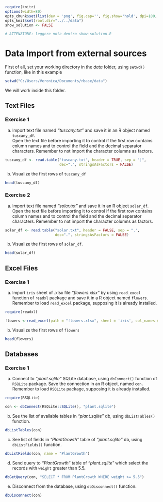 
```r
require(knitr) 
options(width=80)
opts_chunk$set(list(dev = 'png', fig.cap='', fig.show='hold', dpi=100, fig.width=7, fig.height=7, fig.pos='H!'))#, fig.path="figures/lm-"))
opts_knit$set(root.dir="../../data")
show_solution <- FALSE

# ATTENZIONE: leggere nota dentro show-solution.R
```

# Data Import from external sources
 
First of all, set your working directory in the _data_ folder, using `setwd()` function, like in this example

```r
setwd("C:/Users/Veronica/Documents/rbase/data")
```

We will work inside this folder.

## Text Files
### Exercise 1

a. Import text file named _"tuscany.txt"_ and save it in an R object named `tuscany_df`.   
Open the text file before importing it to control if the first row contains column names and to control the field and the decimal separator characters. Remember to not import the character columns as factors.   
```r
tuscany_df <- read.table("tuscany.txt", header = TRUE, sep = "|", 
                         dec=".", stringsAsFactors = FALSE)
```

b. Visualize the first rows of `tuscany_df`
```r
head(tuscany_df)
```


### Exercise 2

a. Import text file named _"solar.txt"_ and save it in an R object `solar_df`.   
Open the text file before importing it to control if the first row contains column names and to control the field and the decimal separator characters. Remember to not import the character columns as factors.   
```r
solar_df <- read.table("solar.txt", header = FALSE, sep = ",", 
                       dec=".", stringsAsFactors = FALSE)
```

b. Visualize the first rows of `solar_df`.

```r
head(solar_df)
```


## Excel Files

### Exercise 1

a. Import `iris` sheet of .xlsx file _"flowers.xlsx"_ by using `read_excel` function of `readxl` package and save it in a R object named `flowers`.  
  Remember to load `read_excel` package, supposing it is already installed.

```r
require(readxl)
```

```r
flowers <-read_excel(path = "flowers.xlsx", sheet = 'iris', col_names = TRUE)
```

b. Visualize the first rows of `flowers` 
```r
head(flowers)
```


## Databases

### Exercise 1

a. Connect to _"plant.sqlite"_ SQLite database, using `dbConnect()` function of `RSQLite` package. Save the connection in an R object, named `con`.   
  Remember to load `RSQLite` package, supposing it is already installed.

```r
require(RSQLite)
```

```r
con <- dbConnect(RSQLite::SQLite(), "plant.sqlite")
```

b. See the list of available tables in _"plant.sqlite"_ db, using `dbListTables()` function.
```r
dbListTables(con)
```

c. See list of fields in _"PlantGrowth"_ table of  _"plant.sqlite"_ db, using `dbListFields()` function.

```r
dbListFields(con, name = "PlantGrowth")
```

d.  Send query to _"PlantGrowth"_ table of _"plant.sqlite"_ which select the records with `weight` greater than 5.5.

```r
dbGetQuery(con, "SELECT * FROM PlantGrowth WHERE weight >= 5.5")
```

e. Disconnect from the database, using `dbDisconnect()` function. 

```r
dbDisconnect(con)
```









